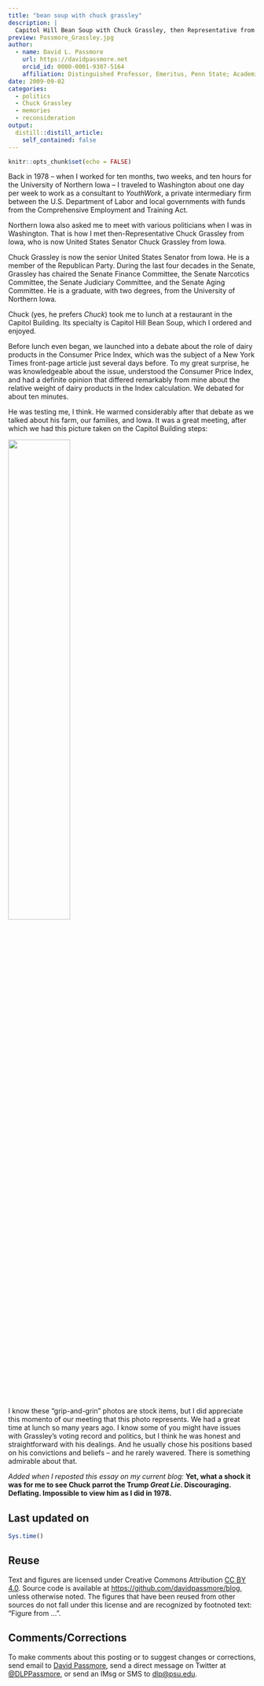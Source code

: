 ```yaml
---
title: "bean soup with chuck grassley"
description: |
  Capitol Hill Bean Soup with Chuck Grassley, then Representative from Iowa...remember, opinions of people can change over time...written in 2009
preview: Passmore_Grassley.jpg
author:
  - name: David L. Passmore
    url: https://davidpassmore.net
    orcid_id: 0000-0001-9307-5164
    affiliation: Distinguished Professor, Emeritus, Penn State; Academic Visitor, University of Pittsburgh
date: 2009-09-02
categories:
  - politics
  - Chuck Grassley
  - memories
  - reconsideration
output:
  distill::distill_article:
    self_contained: false
---
```



```r
knitr::opts_chunk$set(echo = FALSE)
```


Back in 1978 -- when I worked for ten months, two weeks, and ten hours for the University of Northern Iowa -- I traveled to Washington about one day per week to work as a consultant to *YouthWork*, a private intermediary firm between the U.S. Department of Labor and local governments with funds from the Comprehensive Employment and Training Act.

Northern Iowa also asked me to meet with various politicians when I was in Washington. That is how I met then-Representative Chuck Grassley from Iowa, who is now United States Senator Chuck Grassley from Iowa.

Chuck Grassley is now the senior United States Senator from Iowa. He is a member of the Republican Party. During the last four decades in the Senate, Grassley has chaired the Senate Finance Committee, the Senate Narcotics Committee, the Senate Judiciary Committee, and the Senate Aging Committee. He is a graduate, with two degrees, from the University of Northern Iowa.

Chuck (yes, he prefers *Chuck*) took me to lunch at a restaurant in the Capitol Building. Its specialty is Capitol Hill Bean Soup, which I ordered and enjoyed. 

Before lunch even began, we launched into a debate about the role of dairy products in the Consumer Price Index, which was the subject of a New York Times front-page article just several days before. To my great surprise, he was knowledgeable about the issue, understood the Consumer Price Index, and had a definite opinion that differed remarkably from mine about the relative weight of dairy products in the Index calculation. We debated for about ten minutes. 

He was testing me, I think. He warmed considerably after that debate as we talked about his farm, our families, and Iowa. It was a great meeting, after which we had this picture taken on the Capitol Building steps:

![](Passmore_Grassley.jpg){width=50%}

I know these "grip-and-grin" photos are stock items, but I did appreciate this momento of our meeting that this photo represents. We had a great time at lunch so many years ago. I know some of you might have issues with Grassley's voting record and politics, but I think he was honest and straightforward with his dealings. And he usually chose his positions based on his convictions and beliefs -- and he rarely wavered. There is something admirable about that.

*Added when I reposted this essay on my current blog:*  **Yet, what a shock it was for me to see Chuck parrot the Trump *Great Lie*. Discouraging. Deflating. Impossible to view him as I did in 1978.**  


## Last updated on {.appendix}
```r
Sys.time()
```

## Reuse {.appendix}

Text and figures are licensed under Creative Commons Attribution [CC BY 4.0](https://creativecommons.org/licenses/by-sa/4.0/). Source code is available at <https://github.com/davidpassmore/blog>, unless otherwise noted. The figures that have been reused from other sources do not fall under this license and are recognized by footnoted text: "Figure from ...".

## Comments/Corrections {.appendix}

To make comments about this posting or to suggest changes or corrections, send email to [David Passmore](mailto:dlp@davidpassmore.net), send a direct message on Twitter at [\@DLPPassmore](https://twitter.com/dlppassmore), or send an IMsg or SMS to [dlp\@psu.edu](mailto:dlp@psu.edu){.email}.